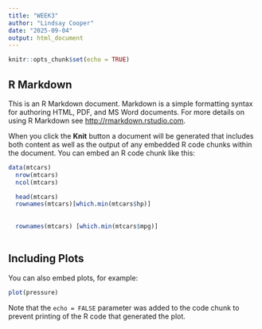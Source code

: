 ```yaml
---
title: "WEEK3"
author: "Lindsay Cooper"
date: "2025-09-04"
output: html_document
---
```


```r
knitr::opts_chunk$set(echo = TRUE)
```

## R Markdown

This is an R Markdown document. Markdown is a simple formatting syntax for authoring HTML, PDF, and MS Word documents. For more details on using R Markdown see <http://rmarkdown.rstudio.com>.

When you click the **Knit** button a document will be generated that includes both content as well as the output of any embedded R code chunks within the document. You can embed an R code chunk like this:

```r
data(mtcars)
  nrow(mtcars)
  ncol(mtcars)

  head(mtcars)
  rownames(mtcars)[which.min(mtcars$hp)]
    
  
  rownames(mtcars) [which.min(mtcars$mpg)]
  
```

## Including Plots

You can also embed plots, for example:

```r
plot(pressure)
```

Note that the `echo = FALSE` parameter was added to the code chunk to prevent printing of the R code that generated the plot.
